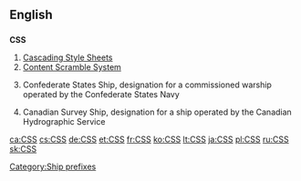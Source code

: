 ==English==

==={{initialism}}===
'''CSS'''

# [[w:Cascading Style Sheets|Cascading Style Sheets]]
# [[w:Content Scramble System|Content Scramble System]]
# {{nautical|military}} Confederate States Ship, designation for a commissioned warship operated by the Confederate States Navy
# {{nautical}} Canadian Survey Ship, designation for a ship operated by the Canadian Hydrographic Service

[[Category:Ship prefixes]]


[[ca:CSS]]
[[cs:CSS]]
[[de:CSS]]
[[et:CSS]]
[[fr:CSS]]
[[ko:CSS]]
[[lt:CSS]]
[[ja:CSS]]
[[pl:CSS]]
[[ru:CSS]]
[[sk:CSS]]